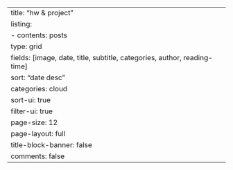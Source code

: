 ---
title: "hw & project"
listing:
  - contents: posts
    type: grid
    fields: [image, date, title, subtitle, categories, author, reading-time]  
    sort: "date desc"
    categories: cloud
    sort-ui: true
    filter-ui: true
    page-size: 12
page-layout: full
title-block-banner: false
comments: false
---